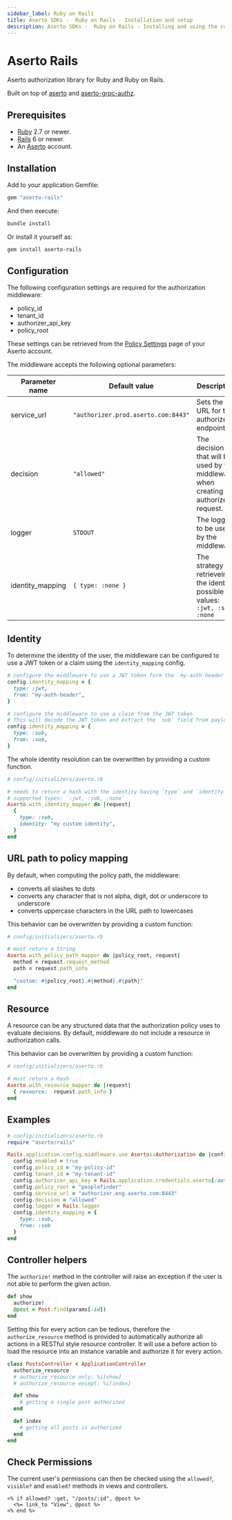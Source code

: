 ```yaml
---
sidebar_label: Ruby on Rails
title: Aserto SDKs -  Ruby on Rails - Installation and setup
description: Aserto SDKs -  Ruby on Rails - Installing and using the rails aserto gem
---
```


# Aserto Rails

Aserto authorization library for Ruby and Ruby on Rails.

Built on top of [aserto](https://github.com/aserto-dev/aserto-ruby) and [aserto-grpc-authz](https://github.com/aserto-dev/ruby-grpc-authz).

## Prerequisites
* [Ruby](https://www.ruby-lang.org/en/downloads/) 2.7 or newer.
* [Rails](https://rubyonrails.org/) 6 or newer.
* An [Aserto](https://console.aserto.com) account.

## Installation
Add to your application Gemfile:

```ruby
gem "aserto-rails"
```

And then execute:
```bash
bundle install
```
Or install it yourself as:
```bash
gem install aserto-rails
```

## Configuration
The following configuration settings are required for the authorization middleware:
 - policy_id
 - tenant_id
 - authorizer_api_key
 - policy_root

These settings can be retrieved from the [Policy Settings](https://console.aserto.com/ui/policies) page of your Aserto account.

The middleware accepts the following optional parameters:

| Parameter name | Default value | Description |
| -------------- | ------------- | ----------- |
| service_url | `"authorizer.prod.aserto.com:8443"` | Sets the URL for the authorizer endpoint. |
| decision | `"allowed"` | The decision that will be used by the middleware when creating an authorizer request. |
| logger | `STDOUT` | The logger to be used by the middleware. |
| identity_mapping | `{ type: :none }` | The strategy for retrieveing the identity, possible values: `:jwt, :sub, :none` |

## Identity
To determine the identity of the user, the middleware can be configured to use a JWT token or a claim using the `identity_mapping` config.
```ruby
# configure the middleware to use a JWT token form the `my-auth-header` header.
config.identity_mapping = {
  type: :jwt,
  from: "my-auth-header",
}
```
```ruby
# configure the middleware to use a claim from the JWT token.
# This will decode the JWT token and extract the `sub` field from payload.
config.identity_mapping = {
  type: :sub,
  from: :sub,
}
```

The whole identity resolution can be overwritten by providing a custom function.
```ruby
# config/initializers/aserto.rb

# needs to return a hash with the identity having `type` and `identity` keys.
# supported types: `:jwt, :sub, :none`
Aserto.with_identity_mapper do |request|
  {
    type: :sub,
    identity: "my custom identity",
  }
end
```

## URL path to policy mapping
By default, when computing the policy path, the middleware:
* converts all slashes to dots
* converts any character that is not alpha, digit, dot or underscore to underscore
* converts uppercase characters in the URL path to lowercases

This behavior can be overwritten by providing a custom function:

```ruby
# config/initializers/aserto.rb

# must return a String
Aserto.with_policy_path_mapper do |policy_root, request|
  method = request.request_method
  path = request.path_info

  "custom: #{policy_root}.#{method}.#{path}"
end
```

## Resource
A resource can be any structured data that the authorization policy uses to evaluate decisions. By default, middleware do not include a resource in authorization calls.

This behavior can be overwritten by providing a custom function:

```ruby
# config/initializers/aserto.rb

# must return a Hash
Aserto.with_resource_mapper do |request|
  { resource:  request.path_info }
end
```
## Examples

```ruby
# config/initializers/aserto.rb
require "aserto/rails"

Rails.application.config.middleware.use Aserto::Authorization do |config|
  config.enabled = true
  config.policy_id = "my-policy-id"
  config.tenant_id = "my-tenant-id"
  config.authorizer_api_key = Rails.application.credentials.aserto[:authorizer_api_key]
  config.policy_root = "peoplefinder"
  config.service_url = "authorizer.eng.aserto.com:8443"
  config.decision = "allowed"
  config.logger = Rails.logger
  config.identity_mapping = {
    type: :sub,
    from: :sub
  }
end
```

## Controller helpers

The `authorize!` method in the controller will raise an exception if the user is not able to perform the given action.

```ruby
def show
  authorize!
  @post = Post.find(params[:id])
end
```

Setting this for every action can be tedious, therefore the `authorize_resource` method is provided to
automatically authorize all actions in a RESTful style resource controller.
It will use a before action to load the resource into an instance variable and authorize it for every action.

```ruby
class PostsController < ApplicationController
  authorize_resource
  # authorize_resource only: %i[show]
  # authorize_resource except: %i[index]

  def show
    # getting a single post authorized
  end

  def index
    # getting all posts is authorized
  end
end
```

## Check Permissions

The current user's permissions can then be checked using the `allowed?`, `visible?` and `enabled?` methods in views and controllers.

```erb
<% if allowed? :get, "/posts/:id", @post %>
  <%= link_to "View", @post %>
<% end %>
```
